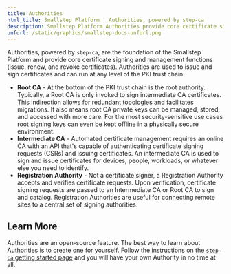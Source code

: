 ---
title: Authorities
html_title: Smallstep Platform | Authorities, powered by step-ca
description: Smallstep Platform Authorities provide core certificate signing and management functions.
unfurl: /static/graphics/smallstep-docs-unfurl.png
---

Authorities, powered by `step-ca`, are the foundation of the Smallstep Platform and provide core certificate signing and management functions (issue, renew, and revoke certificates). 
Authorities are used to issue and sign certificates and can run at any level of the PKI trust chain.

- **Root CA** - At the bottom of the PKI trust chain is the root authority. 
Typically, a Root CA is only invoked to sign intermediate CA certificates. 
This indirection allows for redundant topologies and facilitates migrations. 
It also means root CA private keys can be managed, stored, and accessed with more care. 
For the most security-sensitive use cases root signing keys can even be kept offline in a physically secure environment.
- **Intermediate CA** - Automated certificate management requires an online CA with an API that's capable of authenticating certificate signing requests (CSRs) and issuing certificates. 
An intermediate CA is used to sign and issue certificates for devices, people, workloads, or whatever else you need to identify.
- **Registration Authority** - Not a certificate signer, a Registration Authority accepts and verifies certificate requests. 
Upon verification, certificate signing requests are passed to an Intermediate CA or Root CA to sign and catalog. 
Registration Authorities are useful for connecting remote sites to a central set of signing authorities.

## Learn More

Authorities are an open-source feature. 
The best way to learn about Authorities is to create one for yourself. 
Follow the instructions on [the `step-ca` getting started page](/docs/step-ca/getting-started) and you will have your own Authority in no time at all.

